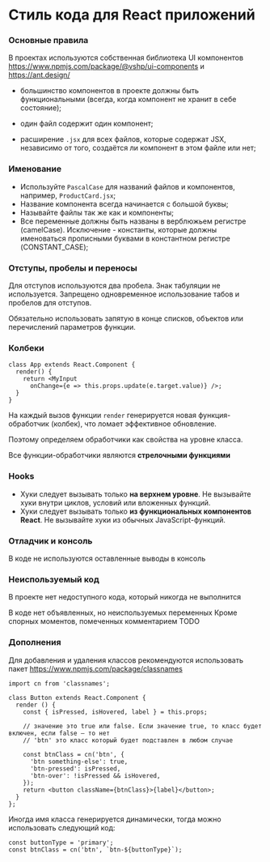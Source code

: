 
<Meta title="React Style Guide" />

# Стиль кода для React приложений

### Основные правила

В проектах используются собственная библиотека UI компонентов https://www.npmjs.com/package/@vshp/ui-components и https://ant.design/

- большинство компонентов в проекте должны быть функциональными (всегда, когда компонент не хранит в себе состояние);

- один файл содержит один компонент;

- расширение `.jsx` для всех файлов, которые содержат JSX, независимо от того, создаётся ли компонент в этом файле или нет;

### Именование

- Используйте `PascalCase` для названий файлов и компонентов, например, `ProductCard.jsx`;
- Название компонента всегда начинается с большой буквы;
- Называйте файлы так же как и компоненты;
- Все переменные должны быть названы в верблюжьем регистре (camelCase). Исключение - константы, которые должны именоваться прописными буквами в константном регистре (CONSTANT_CASE);

### Отступы, пробелы и переносы

Для отступов используются два пробела. Знак табуляции не используется.
Запрещено одновременное использование табов и пробелов для отступов.

Обязательно использовать запятую в конце списков, объектов или перечислений параметров функции.

### Колбеки

```
class App extends React.Component {
  render() {
    return <MyInput
      onChange={e => this.props.update(e.target.value)} />;
  }
}
```

На каждый вызов функции `render` генерируется новая функция-обработчик (колбек), что ломает эффективное обновление.

Поэтому определяем обработчики как свойства на уровне класса.

Все функции-обработчики являются **стрелочными функциями**

### Hooks

- Хуки следует вызывать только **на верхнем уровне**. Не вызывайте хуки внутри циклов, условий или вложенных функций.
- Хуки следует вызывать только **из функциональных компонентов React**. Не вызывайте хуки из обычных JavaScript-функций.

### Отладчик и консоль

В коде не используются оставленные выводы в консоль

### Неиспользуемый код

В проекте нет недоступного кода, который никогда не выполнится

В коде нет объявленных, но неиспользуемых переменных
Кроме спорных моментов, помеченных комментарием TODO

### Дополнения

Для добавления и удаления классов рекомендуются использовать пакет https://www.npmjs.com/package/classnames

```
import cn from 'classnames';

class Button extends React.Component {
  render () {
    const { isPressed, isHovered, label } = this.props;

    // значение это true или false. Если значение true, то класс будет включен, если false – то нет
    // 'btn' это класс который будет подставлен в любом случае

    const btnClass = cn('btn', {
      'btn something-else': true,
      'btn-pressed': isPressed,
      'btn-over': !isPressed && isHovered,
    });
    return <button className={btnClass}>{label}</button>;
  }
};
```

Иногда имя класса генерируется динамически, тогда можно использовать следующий код:

```
const buttonType = 'primary';
const btnClass = cn('btn', `btn-${buttonType}`);
```
